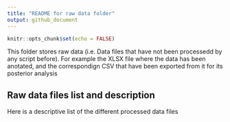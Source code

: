 ```yaml
---
title: "README for raw data folder"
output: github_document
---
```


```r
knitr::opts_chunk$set(echo = FALSE)
```

This folder stores raw data (i.e. Data files that have not been processedd by any script before). For example the XLSX file where the data has been anotated, and the correspondign CSV that have been exported from it for its posterior analysis

## Raw data files list and description
Here is a descriptive list of the different processed data files